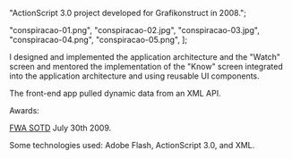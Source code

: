 

  "ActionScript 3.0 project developed for Grafikonstruct in 2008.";


  "conspiracao-01.png",
  "conspiracao-02.jpg",
  "conspiracao-03.jpg",
  "conspiracao-04.png",
  "conspiracao-05.png",
];






I designed and implemented the application architecture and the "Watch" screen and mentored the implementation of the "Know" screen integrated into the application architecture and using reusable UI components.

The front-end app pulled dynamic data from an XML API.

Awards:

[FWA SOTD](https://thefwa.com/cases/grupo-conspiracao) July 30th 2009.

Some technologies used: Adobe Flash, ActionScript 3.0, and XML.
